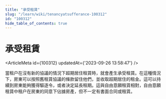 ```yaml
---
title: "承受租賃"
slug: "/learn/wiki/tenancyatsufferance-100312"
id: "100312"
hide_table_of_contents: true
---
```



# 承受租賃

<ArticleMeta id={100312} updatedAt={'2023-09-26 13:58:47'} />
<div className='border-solid border-b border-t-0 my-4 border-[var(--ifm-color-gray-300)]' />

當租户在沒有新的協議的情況下超期居住租賃時，就會產生承受租賃。在這種情況下，房東可以按照舊租賃協議的條款留住他們，並收取超期居住的租金。這可以持續到房東能夠獲得驅逐令，或者決定延長租期。這與自由意願租賃相對，自由意願租賃中租户在房東的同意下佔據房產，但不一定有書面合同或租賃。
